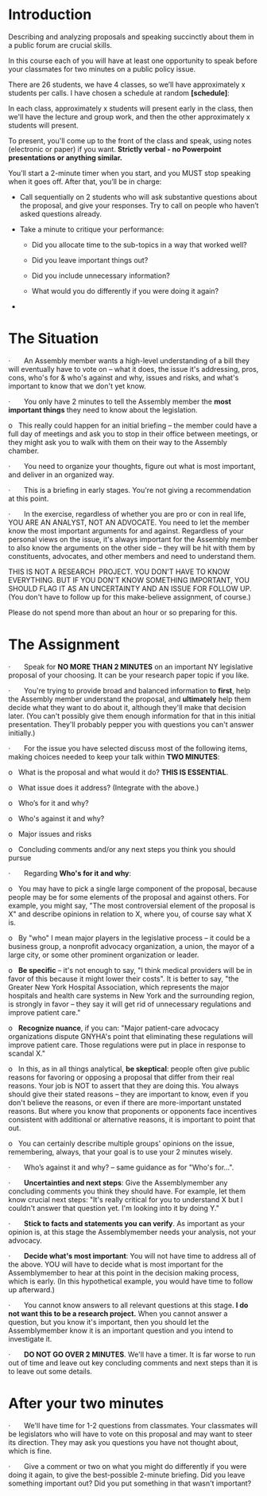 # Introduction

Describing and analyzing proposals and speaking succinctly about them in a public forum are crucial skills.

In this course each of you will have at least one opportunity to speak before your classmates for two minutes on a public policy issue.

There are 26 students, we have 4 classes, so we'll have approximately x students per calls. I have chosen a schedule at random **\[schedule\]**:

In each class, approximately x students will present early in the class, then we\'ll have the lecture and group work, and then the other approximately x students will present.

To present, you\'ll come up to the front of the class and speak, using notes (electronic or paper) if you want. **Strictly verbal - no Powerpoint presentations or anything similar.**

You'll start a 2-minute timer when you start, and you MUST stop speaking when it goes off. After that, you'll be in charge:

-   Call sequentially on 2 students who will ask substantive questions about the proposal, and give your responses. Try to call on people who haven't asked questions already.

-   Take a minute to critique your performance:

    -   Did you allocate time to the sub-topics in a way that worked well?

    -   Did you leave important things out?

    -   Did you include unnecessary information?

    -   What would you do differently if you were doing it again?

-   

# The Situation

·       An Assembly member wants a high-level understanding of a bill they will eventually have to vote on -- what it does, the issue it\'s addressing, pros, cons, who\'s for & who\'s against and why, issues and risks, and what\'s important to know that we don\'t yet know.

·       You only have 2 minutes to tell the Assembly member the **most important things** they need to know about the legislation.

o   This really could happen for an initial briefing -- the member could have a full day of meetings and ask you to stop in their office between meetings, or they might ask you to walk with them on their way to the Assembly chamber.

·       You need to organize your thoughts, figure out what is most important, and deliver in an organized way.

·       This is a briefing in early stages. You\'re not giving a recommendation at this point.

·       In the exercise, regardless of whether you are pro or con in real life, YOU ARE AN ANALYST, NOT AN ADVOCATE. You need to let the member know the most important arguments for and against. Regardless of your personal views on the issue, it\'s always important for the Assembly member to also know the arguments on the other side -- they will be hit with them by constituents, advocates, and other members and need to understand them.

THIS IS NOT A RESEARCH  PROJECT. YOU DON\'T HAVE TO KNOW EVERYTHING. BUT IF YOU DON\'T KNOW SOMETHING IMPORTANT, YOU SHOULD FLAG IT AS AN UNCERTAINTY AND AN ISSUE FOR FOLLOW UP. (You don\'t have to follow up for this make-believe assignment, of course.)

Please do not spend more than about an hour or so preparing for this.

# The Assignment

·       Speak for **NO MORE THAN 2 MINUTES** on an important NY legislative proposal of your choosing. It can be your research paper topic if you like.

·       You\'re trying to provide broad and balanced information to **first**, help the Assembly member understand the proposal, and **ultimately** help them decide what they want to do about it, although they\'ll make that decision later. (You can\'t possibly give them enough information for that in this initial presentation. They\'ll probably pepper you with questions you can\'t answer initially.)

·       For the issue you have selected discuss most of the following items, making choices needed to keep your talk within **TWO MINUTES**:

o   What is the proposal and what would it do? **THIS IS ESSENTIAL**.

o   What issue does it address? (Integrate with the above.)

o   Who's for it and why?

o   Who\'s against it and why?

o   Major issues and risks

o   Concluding comments and/or any next steps you think you should pursue

·       Regarding **Who\'s for it and why**:

o   You may have to pick a single large component of the proposal, because people may be for some elements of the proposal and against others. For example, you might say, \"The most controversial element of the proposal is X\" and describe opinions in relation to X, where you, of course say what X is.

o   By \"who\" I mean major players in the legislative process -- it could be a business group, a nonprofit advocacy organization, a union, the mayor of a large city, or some other prominent organization or leader.

o   **Be specific** -- it\'s not enough to say, \"I think medical providers will be in favor of this because it might lower their costs\". It is better to say, \"the Greater New York Hospital Association, which represents the major hospitals and health care systems in New York and the surrounding region, is strongly in favor -- they say it will get rid of unnecessary regulations and improve patient care.\"

o   **Recognize nuance**, if you can: \"Major patient-care advocacy organizations dispute GNYHA\'s point that eliminating these regulations will improve patient care. Those regulations were put in place in response to scandal X.\"

o   In this, as in all things analytical, **be skeptical**: people often give public reasons for favoring or opposing a proposal that differ from their real reasons. Your job is NOT to assert that they are doing this. You always should give their stated reasons -- they are important to know, even if you don\'t believe the reasons, or even if there are more-important unstated reasons. But where you know that proponents or opponents face incentives consistent with additional or alternative reasons, it is important to point that out.

o   You can certainly describe multiple groups\' opinions on the issue, remembering, always, that your goal is to use your 2 minutes wisely.

·       Who's against it and why? -- same guidance as for \"Who\'s for...\".

·       **Uncertainties and next steps**: Give the Assemblymember any concluding comments you think they should have. For example, let them know crucial next steps: \"It\'s really critical for you to understand X but I couldn\'t answer that question yet. I\'m looking into it by doing Y.\"

·       **Stick to facts and statements you can verify**. As important as your opinion is, at this stage the Assemblymember needs your analysis, not your advocacy.

·       **Decide what\'s most important**: You will not have time to address all of the above. YOU will have to decide what is most important for the Assemblymember to hear at this point in the decision making process, which is early. (In this hypothetical example, you would have time to follow up afterward.)

·       You cannot know answers to all relevant questions at this stage. **I do not want this to be a research project.** When you cannot answer a question, but you know it\'s important, then you should let the Assemblymember know it is an important question and you intend to investigate it.

·       **DO NOT GO OVER 2 MINUTES**. We\'ll have a timer. It is far worse to run out of time and leave out key concluding comments and next steps than it is to leave out some details.

# After your two minutes

·       We\'ll have time for 1-2 questions from classmates. Your classmates will be legislators who will have to vote on this proposal and may want to steer its direction. They may ask you questions you have not thought about, which is fine.

·       Give a comment or two on what you might do differently if you were doing it again, to give the best-possible 2-minute briefing. Did you leave something important out? Did you put something in that wasn\'t important?
